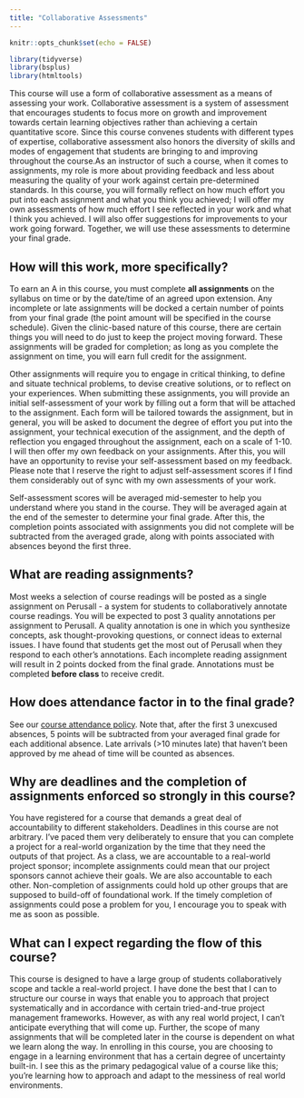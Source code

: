 ```yaml
---
title: "Collaborative Assessments"
---
```


```r
knitr::opts_chunk$set(echo = FALSE)
```

```r
library(tidyverse)
library(bsplus)
library(htmltools)
```

This course will use a form of collaborative assessment as a means of assessing your work. Collaborative assessment is a system of assessment that encourages students to focus more on growth and improvement towards certain learning objectives rather than achieving a certain quantitative score. Since this course convenes students with different types of expertise, collaborative assessment also honors the diversity of skills and modes of engagement that students are bringing to and improving throughout the course.As an instructor of such a course, when it comes to assignments, my role is more about providing feedback and less about measuring the quality of your work against certain pre-determined standards. In this course, you will formally reflect on how much effort you put into each assignment and what you think you achieved; I will offer my own assessments of how much effort I see reflected in your work and what I think you achieved. I will also offer suggestions for improvements to your work going forward. Together, we will use these assessments to determine your final grade.

## How will this work, more specifically?

To earn an A in this course, you must complete **all assignments** on the syllabus on time or by the date/time of an agreed upon extension. Any incomplete or late assignments will be docked a certain number of points from your final grade (the point amount will be specified in the course schedule). Given the clinic-based nature of this course, there are certain things you will need to do just to keep the project moving forward. These assignments will be graded for completion; as long as you complete the assignment on time, you will earn full credit for the assignment. 

Other assignments will require you to engage in critical thinking, to define and situate technical problems, to devise creative solutions, or to reflect on your experiences. When submitting these assignments, you will provide an initial self-assessment of your work by filling out a form that will be attached to the assignment. Each form will be tailored towards the assignment, but in general, you will be asked to document the degree of effort you put into the assignment, your technical execution of the assignment, and the depth of reflection you engaged throughout the assignment, each on a scale of 1-10. I will then offer my own feedback on your assignments. After this, you will have an opportunity to revise your self-assessment based on my feedback. Please note that I reserve the right to adjust self-assessment scores if I find them considerably out of sync with my own assessments of your work. 

Self-assessment scores will be averaged mid-semester to help you understand where you stand in the course. They will be averaged again at the end of the semester to determine your final grade. After this, the completion points associated with assignments you did not complete will be subtracted from the averaged grade, along with points associated with absences beyond the first three.

## What are reading assignments?

Most weeks a selection of course readings will be posted as a single assignment on Perusall - a system for students to collaboratively annotate course readings. You will be expected to post 3 quality annotations per assignment to Perusall. A quality annotation is one in which you synthesize concepts, ask thought-provoking questions, or connect ideas to external issues. I have found that students get the most out of Perusall when they respond to each other’s annotations. Each incomplete reading assignment will result in 2 points docked from the final grade. Annotations must be completed **before class** to receive credit.

## How does attendance factor in to the final grade?

See our [course attendance policy](index.html#Attendance). Note that, after the first 3 unexcused absences, 5 points will be subtracted from your averaged final grade for each additional absence. Late arrivals (>10 minutes late) that haven't been approved by me ahead of time will be counted as absences. 

## Why are deadlines and the completion of assignments enforced so strongly in this course?

You have registered for a course that demands a great deal of accountability to different stakeholders. Deadlines in this course are not arbitrary. I've paced them very deliberately to ensure that you can complete a project for a real-world organization by the time that they need the outputs of that project. As a class, we are accountable to a real-world project sponsor; incomplete assignments could mean that our project sponsors cannot achieve their goals. We are also accountable to each other. Non-completion of assignments could hold up other groups that are supposed to build-off of foundational work. If the timely completion of assignments could pose a problem for you, I encourage you to speak with me as soon as possible.

## What can I expect regarding the flow of this course?

This course is designed to have a large group of students collaboratively scope and tackle a real-world project. I have done the best that I can to structure our course in ways that enable you to approach that project systematically and in accordance with certain tried-and-true project management frameworks. However, as with any real world project, I can't anticipate everything that will come up. Further, the scope of many assignments that will be completed later in the course is dependent on what we learn along the way. In enrolling in this course, you are choosing to engage in a learning environment that has a certain degree of uncertainty built-in. I see this as the primary pedagogical value of a course like this; you're learning how to approach and adapt to the messiness of real world environments. 


